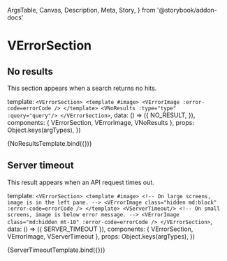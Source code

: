   ArgsTable,
  Canvas,
  Description,
  Meta,
  Story,
} from '@storybook/addon-docs'



<Meta title="Components/VErrorSection" component={VErrorSection} />

# VErrorSection

<Description of={VErrorSection} />

<ArgsTable of={VErrorSection} />

## No results

This section appears when a search returns no hits.

  template: `
    <VErrorSection>
      <template #image>
       <VErrorImage :error-code=errorCode />
      </template>
      <VNoResults :type="type" :query="query"/>
    </VErrorSection>
    `,
  data: () => ({
    NO_RESULT,
  }),
  components: { VErrorSection, VErrorImage, VNoResults },
  props: Object.keys(argTypes),
})

<Canvas>
  <Story
    name="No result"
    args={{
      errorCode: NO_RESULT,
      type: 'image',
      query: {
        license: '',
        license_type: '',
        mature: false,
        q: 'sad person',
        searchBy: '',
      },
    }}
  >
    {NoResultsTemplate.bind({})}
  </Story>
</Canvas>

## Server timeout

This result appears when an API request times out.

  template: `
    <VErrorSection>
      <template #image>
        <!-- On large screens, image is in the left pane. -->
        <VErrorImage class="hidden md:block" :error-code=errorCode />
      </template>
      <VServerTimeout/>
      <!-- On small screens, image is below error message. -->
      <VErrorImage class="md:hidden mt-10" :error-code=errorCode />
    </VErrorSection>
  `,
  data: () => ({ SERVER_TIMEOUT }),
  components: { VErrorSection, VErrorImage, VServerTimeout },
  props: Object.keys(argTypes),
})

<Canvas>
  <Story name="Server timeout" args={{ errorCode: SERVER_TIMEOUT }}>
    {ServerTimeoutTemplate.bind({})}
  </Story>
</Canvas>
